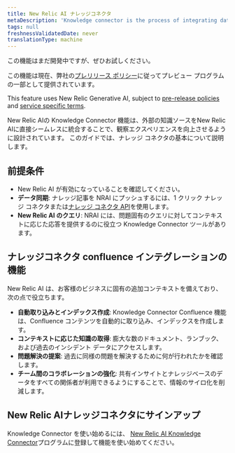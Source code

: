 ```yaml
---
title: New Relic AI ナレッジコネクタ
metaDescription: 'Knowledge connector is the process of integrating data from various sources to create a unified view of information. This unified view can be used to improve decision-making, automate processes, and enhance customer experiences.'
tags: null
freshnessValidatedDate: never
translationType: machine
---
```


<Callout title="プレビュー">
  この機能はまだ開発中ですが、ぜひお試しください。

  この機能は現在、弊社の[プレリリース ポリシー](/docs/licenses/license-information/referenced-policies/new-relic-pre-release-policy)に従ってプレビュー プログラムの一部として提供されています。

  This feature uses New Relic Generative AI, subject to [pre-release policies](/docs/licenses/license-information/referenced-policies/new-relic-pre-release-policy) and [service specific terms](https://newrelic.com/termsandconditions/service-specific).
</Callout>

New Relic AIの Knowledge Connector 機能は、外部の知識ソースをNew Relic AIに直接シームレスに統合することで、観察エクスペリエンスを向上させるように設計されています。 このガイドでは、ナレッジ コネクタの基本について説明します。

## 前提条件

* New Relic AI が有効になっていることを確認してください。
* **データ同期**: ナレッジ記事を NRAI にプッシュするには、1 クリック ナレッジ コネクタまたは[ナレッジ コネクタ API](/docs/apis/nerdgraph/examples/nerdgraph-rag)を使用します。
* **New Relic AI のクエリ**: NRAI には、問題固有のクエリに対してコンテキストに応じた応答を提供するのに役立つ Knowledge Connector ツールがあります。

## ナレッジコネクタ confluence インテグレーションの機能

New Relic AI は、お客様のビジネスに固有の追加コンテキストを備えており、次の点で役立ちます。

* **自動取り込みとインデックス作成**: Knowledge Connector Confluence 機能は、Confluence コンテンツを自動的に取り込み、インデックスを作成します。
* **コンテキストに応じた知識の取得**: 膨大な数のドキュメント、ランブック、および過去のインシデント データにアクセスします。
* **問題解決の提案**: 過去に同様の問題を解決するために何が行われたかを確認します。
* **チーム間のコラボレーションの強化**: 共有インサイトとナレッジベースのデータをすべての関係者が利用できるようにすることで、情報のサイロ化を削減します。

## New Relic AIナレッジコネクタにサインアップ

Knowledge Connector を使い始めるには、 [New Relic AI Knowledge Connector](https://docs.google.com/forms/d/e/1FAIpQLScLXUDRmg9_T0XlJy0ddiXog6J3SRI_kJY6G3LlvTdAyjyc9Q/viewform?usp=sharing)プログラムに登録して機能を使い始めてください。